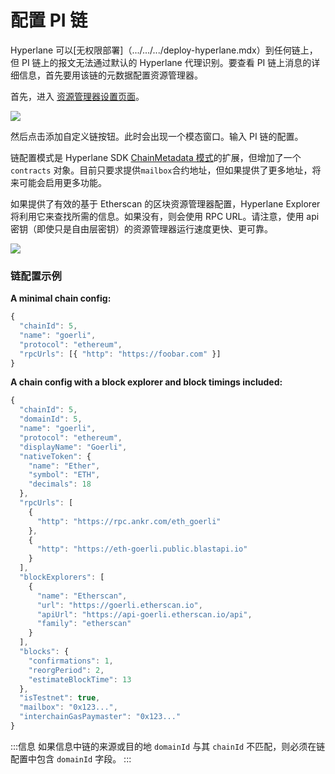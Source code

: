 # 配置 PI 链

Hyperlane 可以[无权限部署]（.../.../.../deploy-hyperlane.mdx）到任何链上，但 PI 链上的报文无法通过默认的 Hyperlane 代理识别。要查看 PI 链上消息的详细信息，首先要用该链的元数据配置资源管理器。

首先，进入 [资源管理器设置页面](https://explorer.hyperlane.xyz/settings)。

![](../../../../static/img/explorer-debugging/explorer-settings.png)

然后点击添加自定义链按钮。此时会出现一个模态窗口。输入 PI 链的配置。

链配置模式是 Hyperlane SDK [ChainMetadata 模式](https://github.com/hyperlane-xyz/hyperlane-monorepo/blob/main/typescript/sdk/src/consts/chainMetadata.ts#L21)的扩展，但增加了一个`contracts` 对象。目前只要求提供`mailbox`合约地址，但如果提供了更多地址，将来可能会启用更多功能。

如果提供了有效的基于 Etherscan 的区块资源管理器配置，Hyperlane Explorer 将利用它来查找所需的信息。如果没有，则会使用 RPC URL。请注意，使用 api 密钥（即使只是自由层密钥）的资源管理器运行速度更快、更可靠。

![](../../../../static/img/explorer-debugging/explorer-add-custom-chain.png)

### 链配置示例

**A minimal chain config:**

```js
{
  "chainId": 5,
  "name": "goerli",
  "protocol": "ethereum",
  "rpcUrls": [{ "http": "https://foobar.com" }]
}
```

**A chain config with a block explorer and block timings included:**

```js
{
  "chainId": 5,
  "domainId": 5,
  "name": "goerli",
  "protocol": "ethereum",
  "displayName": "Goerli",
  "nativeToken": {
    "name": "Ether",
    "symbol": "ETH",
    "decimals": 18
  },
  "rpcUrls": [
    {
      "http": "https://rpc.ankr.com/eth_goerli"
    },
    {
      "http": "https://eth-goerli.public.blastapi.io"
    }
  ],
  "blockExplorers": [
    {
      "name": "Etherscan",
      "url": "https://goerli.etherscan.io",
      "apiUrl": "https://api-goerli.etherscan.io/api",
      "family": "etherscan"
    }
  ],
  "blocks": {
    "confirmations": 1,
    "reorgPeriod": 2,
    "estimateBlockTime": 13
  },
  "isTestnet": true,
  "mailbox": "0x123...",
  "interchainGasPaymaster": "0x123..."
}
```

:::信息
如果信息中链的来源或目的地 `domainId` 与其 `chainId` 不匹配，则必须在链配置中包含 `domainId` 字段。
:::
